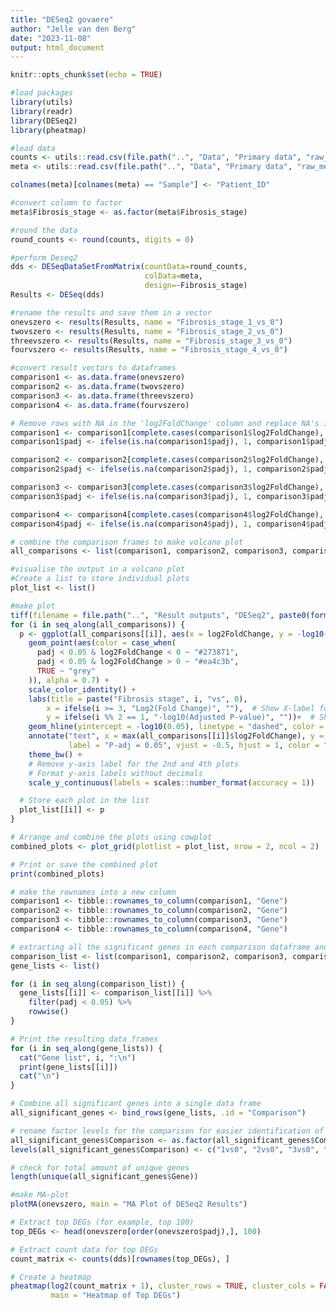 ```yaml
---
title: "DESeq2 govaere"
author: "Jelle van den Berg"
date: "2023-11-08"
output: html_document
---
```


```r
knitr::opts_chunk$set(echo = TRUE)
```

```r
#load packages
library(utils)
library(readr)
library(DESeq2)
library(pheatmap)
```

```r
#load data
counts <- utils::read.csv(file.path("..", "Data", "Primary data", "raw_counts.csv"), header = TRUE, row.names = 1)
meta <- utils::read.csv(file.path("..", "Data", "Primary data", "raw_meta.csv"), row.names = 1)
```

```r
colnames(meta)[colnames(meta) == "Sample"] <- "Patient_ID"
```

```r
#convert column to factor
meta$Fibrosis_stage <- as.factor(meta$Fibrosis_stage)
```

```r
#round the data
round_counts <- round(counts, digits = 0)
```

```r
#perform Deseq2
dds <- DESeqDataSetFromMatrix(countData=round_counts, 
                              colData=meta, 
                              design=~Fibrosis_stage)
Results <- DESeq(dds)
```

```r
#rename the results and save them in a vector
onevszero <- results(Results, name = "Fibrosis_stage_1_vs_0")
twovszero <- results(Results, name = "Fibrosis_stage_2_vs_0")
threevszero <- results(Results, name = "Fibrosis_stage_3_vs_0")
fourvszero <- results(Results, name = "Fibrosis_stage_4_vs_0")
```

```r
#convert result vectors to dataframes
comparison1 <- as.data.frame(onevszero)
comparison2 <- as.data.frame(twovszero)
comparison3 <- as.data.frame(threevszero)
comparison4 <- as.data.frame(fourvszero)
```

```r
# Remove rows with NA in the 'log2FoldChange' column and replace NA's in padj with 1
comparison1 <- comparison1[complete.cases(comparison1$log2FoldChange), ]
comparison1$padj <- ifelse(is.na(comparison1$padj), 1, comparison1$padj)

comparison2 <- comparison2[complete.cases(comparison2$log2FoldChange), ]
comparison2$padj <- ifelse(is.na(comparison2$padj), 1, comparison2$padj)

comparison3 <- comparison3[complete.cases(comparison3$log2FoldChange), ]
comparison3$padj <- ifelse(is.na(comparison3$padj), 1, comparison3$padj)

comparison4 <- comparison4[complete.cases(comparison4$log2FoldChange), ]
comparison4$padj <- ifelse(is.na(comparison4$padj), 1, comparison4$padj)
```

```r
# combine the comparison frames to make volcano plot
all_comparisons <- list(comparison1, comparison2, comparison3, comparison4)
```

```r
#visualise the output in a volcano plot
#Create a list to store individual plots
plot_list <- list()

#make plot
tiff(filename = file.path("..", "Result outputs", "DESeq2", paste0(format(Sys.time(), "%Y%m%d"),"_DESeq2_comparison_volcanoes.tiff")), width = 200, height = 200, res = 600, units = "mm")
for (i in seq_along(all_comparisons)) {
  p <- ggplot(all_comparisons[[i]], aes(x = log2FoldChange, y = -log10(padj))) +
    geom_point(aes(color = case_when(
      padj < 0.05 & log2FoldChange < 0 ~ "#273871",
      padj < 0.05 & log2FoldChange > 0 ~ "#ea4c3b",
      TRUE ~ "grey"
    )), alpha = 0.7) +
    scale_color_identity() +
    labs(title = paste("Fibrosis stage", i, "vs", 0),
        x = ifelse(i >= 3, "Log2(Fold Change)", ""),  # Show X-label for the bottom two plots
        y = ifelse(i %% 2 == 1, "-log10(Adjusted P-value)", ""))+  # Show Y-label for the left two plots
    geom_hline(yintercept = -log10(0.05), linetype = "dashed", color = "blue") +
    annotate("text", x = max(all_comparisons[[i]]$log2FoldChange), y = -log10(0.05), 
             label = "P-adj = 0.05", vjust = -0.5, hjust = 1, color = "blue") +
    theme_bw() +
    # Remove y-axis label for the 2nd and 4th plots
    # Format y-axis labels without decimals
    scale_y_continuous(labels = scales::number_format(accuracy = 1))

  # Store each plot in the list
  plot_list[[i]] <- p
}

# Arrange and combine the plots using cowplot
combined_plots <- plot_grid(plotlist = plot_list, nrow = 2, ncol = 2)

# Print or save the combined plot
print(combined_plots)
```

```r
# make the rownames into a new column
comparison1 <- tibble::rownames_to_column(comparison1, "Gene")
comparison2 <- tibble::rownames_to_column(comparison2, "Gene")
comparison3 <- tibble::rownames_to_column(comparison3, "Gene")
comparison4 <- tibble::rownames_to_column(comparison4, "Gene")
```

```r
# extracting all the significant genes in each comparison dataframe and listing them together
comparison_list <- list(comparison1, comparison2, comparison3, comparison4)
gene_lists <- list()

for (i in seq_along(comparison_list)) {
  gene_lists[[i]] <- comparison_list[[i]] %>%
    filter(padj < 0.05) %>%
    rowwise()
}

# Print the resulting data frames
for (i in seq_along(gene_lists)) {
  cat("Gene list", i, ":\n")
  print(gene_lists[[i]])
  cat("\n")
}
```

```r
# Combine all significant genes into a single data frame
all_significant_genes <- bind_rows(gene_lists, .id = "Comparison")
```

```r
# rename factor levels for the comparison for easier identification of genes
all_significant_genes$Comparison <- as.factor(all_significant_genes$Comparison)
levels(all_significant_genes$Comparison) <- c("1vs0", "2vs0", "3vs0", "4vs0")
```

```r
# check for total amount of unique genes
length(unique(all_significant_genes$Gene))
```

```r
#make MA-plot
plotMA(onevszero, main = "MA Plot of DESeq2 Results")
```

```r
# Extract top DEGs (for example, top 100)
top_DEGs <- head(onevszero[order(onevszero$padj),], 100)

# Extract count data for top DEGs
count_matrix <- counts(dds)[rownames(top_DEGs), ]

# Create a heatmap
pheatmap(log2(count_matrix + 1), cluster_rows = TRUE, cluster_cols = FALSE,
         main = "Heatmap of Top DEGs")
```


